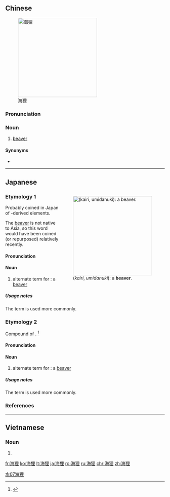 ==Chinese==
{{zh-forms}}
[[Image:Audubon-castor 1854.jpg|250px|thumb|right|海狸]]

===Pronunciation===
{{zh-pron
|m=hǎilí
|c=hoi2 lei4
|cat=n
}}

===Noun===
{{zh-noun}}

# [[beaver]]

====Synonyms====
* {{l|zh|河狸}}

[[Category:zh:Mammals|水07海狸]]

----

==Japanese==
<div style="float:right;">
{{wikipedia|lang=ja|ビーバー|ビーバー (''Bībā'')}}
{{wikipedia|Beaver}}
[[File:American_Beaver.jpg|thumb|250px|{{lang|ja|海狸}} (''kairi'', ''umidanuki''): a '''beaver'''.]]
</div>

===Etymology 1===
{{ja-kanjitab|yomi=o|かい|り}}
Probably coined in Japan of {{etyl|ltc|-}}-derived elements.

The [[beaver]] is not native to Asia, so this word would have been coined (or repurposed) relatively recently.

====Pronunciation====
{{ja-pron|yomi=on|かいり|acc=1|acc_ref=DJR}}

====Noun====
{{ja-noun|かいり}}

# {{lb|ja|sort=かいり|rare}} alternate term for {{l|ja|ビーバー|tr=''[[bībā]]''}}: a [[beaver]]

=====Usage notes=====
The term {{ja-r|ビーバー}} is used more commonly.

===Etymology 2===
{{ja-kanjitab|yomi=k|うみ|たぬき|k2=だぬき}}
Compound of {{compound|lang=ja|sort=うみだぬき|海|tr1=umi|t1=sea, ocean|狸|tr2=tanuki|t2=[[tanuki]] or [[raccoon dog]]}}. {{rendaku2|sort=うみだぬき|tanuki|danuki}}<ref name="KDJ">{{R:Kokugo Dai Jiten}}</ref>

====Pronunciation====
{{ja-pron|yomi=kun|うみだぬき|acc=3|acc_ref=DJR}}

====Noun====
{{ja-noun|うみだぬき}}

# {{lb|ja|sort=うみだぬき|rare}} alternate term for {{l|ja|ビーバー|tr=''[[bībā]]''}}: a [[beaver]]

=====Usage notes=====
The term {{ja-r|ビーバー}} is used more commonly.

===References===
<references/>

----

==Vietnamese==
{{vi-hantutab}}

===Noun===
{{vi-hantu|pos=noun}}

# {{han tu form of|hải ly|beaver}}

[[fr:海狸]]
[[ko:海狸]]
[[lt:海狸]]
[[ja:海狸]]
[[ro:海狸]]
[[ru:海狸]]
[[chr:海狸]]
[[zh:海狸]]